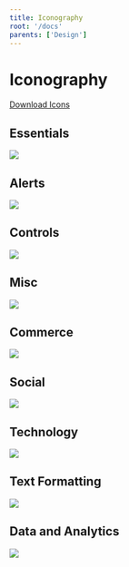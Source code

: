 ```yaml
---
title: Iconography
root: '/docs'
parents: ['Design']
---
```



# Iconography

<a href="#" class="btn btn-primary btn-cta btn-lg">Download Icons</a>

## Essentials
<div class="col-12 col-md-9 bg-light w-100 text-center py-4">
    <img src={essentials} class="w-100" />
</div>

## Alerts
<div class="col-12 col-md-9 bg-light w-100 text-center py-4">
    <img src={alerts} class="w-100" />
</div>

## Controls
<div class="col-12 col-md-9 bg-light w-100 text-center py-4">
    <img src={controls} class="w-100" />
</div>

## Misc
<div class="col-12 col-md-9 bg-light w-100 text-center py-4">
    <img src={misc} class="w-100" />
</div>

## Commerce
<div class="col-12 col-md-9 bg-light w-100 text-center py-4">
    <img src={shopping} class="w-100" />
</div>

## Social
<div class="col-12 col-md-9 bg-light w-100 text-center py-4">
    <img src={social} class="w-100" />
</div>

## Technology
<div class="col-12 col-md-9 bg-light w-100 text-center py-4">
    <img src={technology} class="w-100" />
</div>

## Text Formatting
<div class="col-12 col-md-9 bg-light w-100 text-center py-4">
    <img src={text_formatting} class="w-100" />
</div>

## Data and Analytics
<div class="col-12 col-md-9 bg-light w-100 text-center py-4">
    <img src={data_analytics} class="w-100" />
</div>